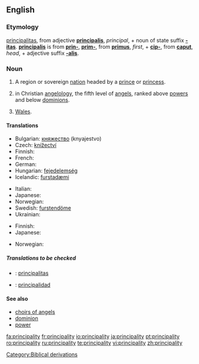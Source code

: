 ==English==

===Etymology===
{{L.}} [[principalitas]], from adjective '''[[principalis]]''', ''principal'', + noun of state suffix '''[[-itas]]'''.  '''[[principalis]]''' is from '''[[prin-]]''', '''[[prim-]]''', from '''[[primus]]''', ''first'', + '''[[cip-]]''', from '''[[caput]]''', ''head'', + adjective suffix '''[[-alis]]'''.

===Noun===
{{en-noun|principalities}}

# A region or sovereign [[nation]] headed by a [[prince]] or [[princess]].
# {{religion|Biblical tradition}} in Christian [[angelology]], the fifth level of [[angel]]s, ranked above [[power]]s and below [[dominion]]s.
# {{UK}} [[Wales]].

====Translations====
{{trans-top|region}}
* Bulgarian: [[княжество]] (knyajestvo)
* Czech: [[knížectví]] {{n}}
* Finnish: {{t+|fi|ruhtinaskunta}}
* French: {{t+|fr|principauté|f}}
* German: {{t+|de|Fürstentum|n}}
* Hungarian: [[fejedelemség]]
* Icelandic: [[furstadæmi]] {{n}}
{{trans-mid}}
* Italian: {{t+|it|principato|m}}
* Japanese: {{t|ja|sc=Jpan|公国|tr=kōkoku}}
* Norwegian: {{t-|no|fyrstedømme|n}}
* Swedish: [[furstendöme]] {{n}}
* Ukrainian: {{t|uk|kнязівство|n|tr=knjazívstvo|sc=Cyrl}}
{{trans-bottom}}

{{trans-top|in angelology}}
* Finnish: {{t+|fi|valta}}
* Japanese: {{t|ja|sc=Jpan|権天使|tr=ken-tenshi}}
{{trans-mid}}
* Norwegian: {{t-|no|fyrstedømme|n}}
{{trans-bottom}}

=====Translations to be checked=====
{{checktrans}}
* {{ttbc|Latin}}:  [[principalitas]] {{f}}
* {{ttbc|Spanish}}: [[principalidad]] {{f}}

====See also====
* [[choirs of angels]]
* [[dominion]]
* [[power]]

[[Category:Biblical derivations]]

[[fa:principality]]
[[fr:principality]]
[[io:principality]]
[[ja:principality]]
[[pt:principality]]
[[ro:principality]]
[[ru:principality]]
[[te:principality]]
[[vi:principality]]
[[zh:principality]]